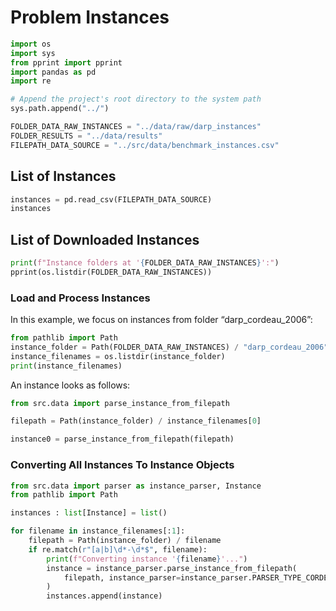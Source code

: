 # Problem Instances

```python
import os
import sys
from pprint import pprint
import pandas as pd
import re

# Append the project's root directory to the system path
sys.path.append("../")
```

```python
FOLDER_DATA_RAW_INSTANCES = "../data/raw/darp_instances"
FOLDER_RESULTS = "../data/results"
FILEPATH_DATA_SOURCE = "../src/data/benchmark_instances.csv"
```

## List of Instances

```python
instances = pd.read_csv(FILEPATH_DATA_SOURCE)
instances
```


## List of Downloaded Instances

```python
print(f"Instance folders at '{FOLDER_DATA_RAW_INSTANCES}':")
pprint(os.listdir(FOLDER_DATA_RAW_INSTANCES))
```
### Load and Process Instances

In this example, we focus on instances from folder "darp_cordeau_2006":
```python
from pathlib import Path
instance_folder = Path(FOLDER_DATA_RAW_INSTANCES) / "darp_cordeau_2006"
instance_filenames = os.listdir(instance_folder)
print(instance_filenames)
```

An instance looks as follows:

```python
from src.data import parse_instance_from_filepath

filepath = Path(instance_folder) / instance_filenames[0]

instance0 = parse_instance_from_filepath(filepath)

```

### Converting All Instances To Instance Objects

```python

from src.data import parser as instance_parser, Instance
from pathlib import Path

instances : list[Instance] = list()

for filename in instance_filenames[:1]:
    filepath = Path(instance_folder) / filename
    if re.match(r"[a|b]\d*-\d*$", filename):
        print(f"Converting instance '{filename}'...")
        instance = instance_parser.parse_instance_from_filepath(
            filepath, instance_parser=instance_parser.PARSER_TYPE_CORDEAU
        )
        instances.append(instance)
```